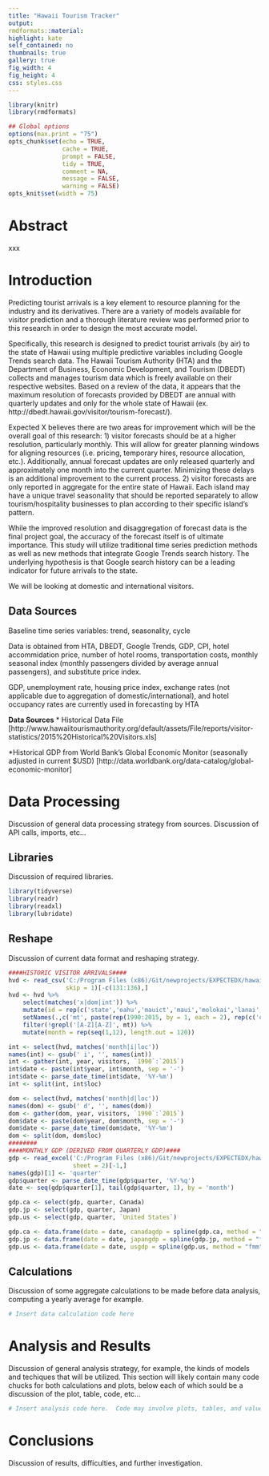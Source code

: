 ```yaml
---
title: "Hawaii Tourism Tracker"
output:
rmdformats::material:
highlight: kate
self_contained: no
thumbnails: true
gallery: true
fig_width: 4
fig_height: 4
css: styles.css
---
```


```r
library(knitr)
library(rmdformats)

## Global options
options(max.print = "75")
opts_chunk$set(echo = TRUE,
               cache = TRUE,
               prompt = FALSE,
               tidy = TRUE,
               comment = NA,
               message = FALSE,
               warning = FALSE)
opts_knit$set(width = 75)
```

# Abstract
xxx

# Introduction
Predicting tourist arrivals is a key element to resource planning for the industry and its derivatives. There are a variety of models available for visitor prediction and a thorough literature review was performed prior to this research in order to design the most accurate model. 

Specifically, this research is designed to predict tourist arrivals (by air) to the state of Hawaii using multiple predictive variables including Google Trends search data. The Hawaii Tourism Authority (HTA) and the Department of Business, Economic Development, and Tourism (DBEDT) collects and manages tourism data which is freely available on their respective websites. Based on a review of the data, it appears that the maximum resolution of forecasts provided by DBEDT are annual with quarterly updates and only for the whole state of Hawaii (ex. http://dbedt.hawaii.gov/visitor/tourism-forecast/).

Expected X believes there are two areas for improvement which will be the overall goal of this research: 1) visitor forecasts should be at a higher resolution, particularly monthly. This will allow for greater planning windows for aligning resources (i.e. pricing, temporary hires, resource allocation, etc.). Additionally, annual forecast updates are only released quarterly and approximately one month into the current quarter. Minimizing these delays is an additional improvement to the current process. 2) visitor forecasts are only reported in aggregate for the entire state of Hawaii. Each island may have a unique travel seasonality that should be reported separately to allow tourism/hospitality businesses to plan according to their specific island's pattern.

While the improved resolution and disaggregation of forecast data is the final project goal, the accuracy of the forecast itself is of ultimate importance. This study will utilize traditional time series prediction methods as well as new methods that integrate Google Trends search history. The underlying hypothesis is that Google search history can be a leading indicator for future arrivals to the state.

We will be looking at domestic and international visitors.

## Data Sources
Baseline time series variables: trend, seasonality, cycle

Data is obtained from HTA, DBEDT, Google Trends, GDP, CPI, hotel accommidation price, number of hotel rooms, transportation costs, monthly seasonal index (monthly passengers divided by average annual passengers), and substitute price index.

GDP, unemployment rate, housing price index, exchange rates (not applicable due to aggregation of domestic/international), and hotel occupancy rates are currently used in forecasting by HTA

**Data Sources**
* Historical Data File [http://www.hawaiitourismauthority.org/default/assets/File/reports/visitor-statistics/2015%20Historical%20Visitors.xls]

*Historical GDP from World Bank's Global Economic Monitor (seasonally adjusted in current $USD) [http://data.worldbank.org/data-catalog/global-economic-monitor]

# Data Processing
Discussion of general data processing strategy from sources.  Discussion of API
calls, imports, etc...

## Libraries
Discussion of required libraries.
```r
library(tidyverse)
library(readr)
library(readxl)
library(lubridate)
```

## Reshape
Discussion of current data format and reshaping strategy.

```r
####HISTORIC VISITOR ARRIVALS####
hvd <- read_csv('C:/Program Files (x86)/Git/newprojects/EXPECTEDX/hawaiitourismtracker/data/historicvisitors.csv', 
                skip = 1)[-c(131:136),]
hvd <- hvd %>% 
    select(matches('x|dom|int')) %>% 
    mutate(id = rep(c('state','oahu','mauict','maui','molokai','lanai','kauai','hawaii','hilo','kona'), each = 13)) %>% 
    setNames(.,c('mt', paste(rep(1990:2015, by = 1, each = 2), rep(c('d','i'))), 'loc')) %>% 
    filter(!grepl('[A-Z][A-Z]', mt)) %>% 
    mutate(month = rep(seq(1,12), length.out = 120))

int <- select(hvd, matches('month|i|loc'))
names(int) <- gsub(' i', '', names(int))
int <- gather(int, year, visitors, `1990`:`2015`)
int$date <- paste(int$year, int$month, sep = '-')
int$date <- parse_date_time(int$date, '%Y-%m')
int <- split(int, int$loc)

dom <- select(hvd, matches('month|d|loc'))
names(dom) <- gsub(' d', '', names(dom))
dom <- gather(dom, year, visitors, `1990`:`2015`)
dom$date <- paste(dom$year, dom$month, sep = '-')
dom$date <- parse_date_time(dom$date, '%Y-%m')
dom <- split(dom, dom$loc)
########
####MONTHLY GDP (DERIVED FROM QUARTERLY GDP)####
gdp <- read_excel('C:/Program Files (x86)/Git/newprojects/EXPECTEDX/hawaiitourismtracker/data/GDP at market prices, current US$, millions, seas. adj..xlsx', 
                  sheet = 2)[-1,]
names(gdp)[1] <- 'quarter'
gdp$quarter <- parse_date_time(gdp$quarter, '%Y-%q')
date <- seq(gdp$quarter[1], tail(gdp$quarter, 1), by = 'month')

gdp.ca <- select(gdp, quarter, Canada)
gdp.jp <- select(gdp, quarter, Japan)
gdp.us <- select(gdp, quarter, `United States`)

gdp.ca <- data.frame(date = date, canadagdp = spline(gdp.ca, method = "fmm", xout = date)$y)
gdp.jp <- data.frame(date = date, japangdp = spline(gdp.jp, method = "fmm", xout = date)$y)
gdp.us <- data.frame(date = date, usgdp = spline(gdp.us, method = "fmm", xout = date)$y)
```

## Calculations
Discussion of some aggregate calculations to be made before data analysis, 
computing a yearly average for example.

```r
# Insert data calculation code here
```

# Analysis and Results
Discussion of general analysis strategy, for example, the kinds of models and 
techiques that will be utilized.  This section will likely contain many code 
chucks for both calculations and plots, below each of which sould be a 
discussion of the plot, table, code, etc...

```r
# Insert analysis code here.  Code may involve plots, tables, and values.
```

# Conclusions
Discussion of results, difficulties, and further investigation.
